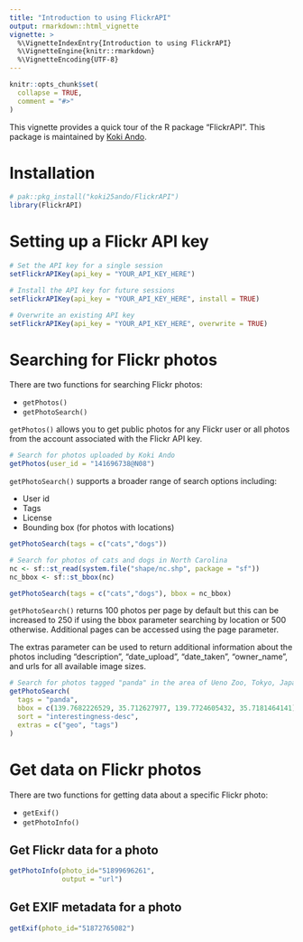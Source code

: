 ---
title: "Introduction to using FlickrAPI"
output: rmarkdown::html_vignette
vignette: >
  %\VignetteIndexEntry{Introduction to using FlickrAPI}
  %\VignetteEngine{knitr::rmarkdown}
  %\VignetteEncoding{UTF-8}
---

```{r, include = FALSE}
knitr::opts_chunk$set(
  collapse = TRUE,
  comment = "#>"
)
```

This vignette provides a quick tour of the R package "FlickrAPI". This package is maintained by [Koki Ando](https://github.com/koki25ando).

# Installation

```{r setup}
# pak::pkg_install("koki25ando/FlickrAPI")
library(FlickrAPI)
```

# Setting up a Flickr API key

```{r, eval = FALSE}
# Set the API key for a single session
setFlickrAPIKey(api_key = "YOUR_API_KEY_HERE")

# Install the API key for future sessions
setFlickrAPIKey(api_key = "YOUR_API_KEY_HERE", install = TRUE)

# Overwrite an existing API key
setFlickrAPIKey(api_key = "YOUR_API_KEY_HERE", overwrite = TRUE)
```

# Searching for Flickr photos

There are two functions for searching Flickr photos:

- `getPhotos()`
- `getPhotoSearch()`

`getPhotos()` allows you to get public photos for any Flickr user or all photos from the account associated with the Flickr API key.

```{r, eval = FALSE}
# Search for photos uploaded by Koki Ando
getPhotos(user_id = "141696738@N08")
```

`getPhotoSearch()` supports a broader range of search options including:

- User id
- Tags
- License
- Bounding box (for photos with locations)

```{r, eval = FALSE}
getPhotoSearch(tags = c("cats","dogs"))
```

```{r, eval = FALSE}
# Search for photos of cats and dogs in North Carolina
nc <- sf::st_read(system.file("shape/nc.shp", package = "sf"))
nc_bbox <- sf::st_bbox(nc)

getPhotoSearch(tags = c("cats","dogs"), bbox = nc_bbox)
```

`getPhotoSearch()` returns 100 photos per page by default but this can be increased to 250 if using the bbox parameter searching by location or 500 otherwise. Additional pages can be accessed using the page parameter.

The extras parameter can be used to return additional information about the photos including "description", "date_upload", "date_taken", "owner_name", and urls for all available image sizes.

```{r, eval = FALSE}
# Search for photos tagged "panda" in the area of Ueno Zoo, Tokyo, Japan
getPhotoSearch(
  tags = "panda",
  bbox = c(139.7682226529, 35.712627977, 139.7724605432, 35.7181464141),
  sort = "interestingness-desc",
  extras = c("geo", "tags")
)
```


# Get data on Flickr photos

There are two functions for getting data about a specific Flickr photo:

- `getExif()`
- `getPhotoInfo()`

## Get Flickr data for a photo

```{r, eval = FALSE}
getPhotoInfo(photo_id="51899696261", 
             output = "url")
```

## Get EXIF metadata for a photo

```{r, eval = FALSE }
getExif(photo_id="51872765082")
```

